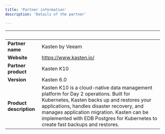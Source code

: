 ```yaml
---
title: 'Partner information'
description: 'Details of the partner'

---
```

| &nbsp;     | &nbsp; |
| ----------- | ----------- |
| **Partner name**      |    Kasten by Veeam    |
| **Website**      |   https://www.kasten.io/  |
| **Partner product**   |   Kasten K10    |
| **Version**   |  Kasten 6.0     |
| **Product description**      |  Kasten K10 is a cloud-native data management platform for Day 2 operations. Built for Kubernetes, Kasten backs up and restores your applications, handles disaster recovery, and manages application migration. Kasten can be implemented with EDB Postgres for Kubernetes to create fast backups and restores.   |
